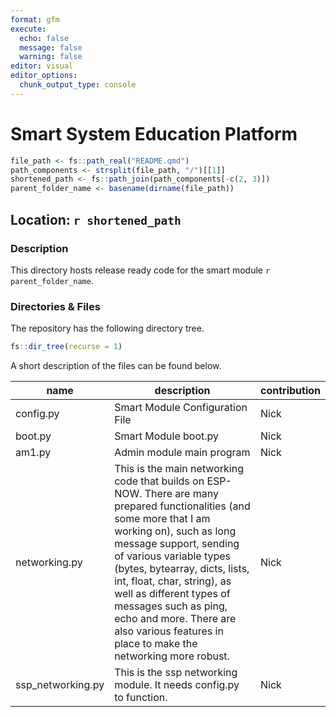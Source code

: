 ```yaml
---
format: gfm
execute:
  echo: false
  message: false
  warning: false
editor: visual
editor_options: 
  chunk_output_type: console
---
```


# Smart System Education Platform

```r
file_path <- fs::path_real("README.qmd")
path_components <- strsplit(file_path, "/")[[1]]
shortened_path <- fs::path_join(path_components[-c(2, 3)])
parent_folder_name <- basename(dirname(file_path))
```

## Location: `r shortened_path`

### Description

This directory hosts release ready code for the smart module `r parent_folder_name`.

### Directories & Files

The repository has the following directory tree.

```r
fs::dir_tree(recurse = 1)
```

A short description of the files can be found below.

| name         | description                             | contribution |
|--------------|-----------------------------------------|--------------|
| config.py    | Smart Module Configuration File	 | Nick         |
| boot.py      | Smart Module boot.py		         | Nick         |
| am1.py	 | Admin module main program	     | Nick        |
| networking.py | This is the main networking code that builds on ESP-NOW. There are many prepared functionalities (and some more that I am working on), such as long message support, sending of various variable types (bytes, bytearray, dicts, lists, int, float, char, string), as well as different types of messages such as ping, echo and more. There are also various features in place to make the networking more robust. | Nick         |
| ssp_networking.py | This is the ssp networking module.  It needs config.py to function. | Nick         |


